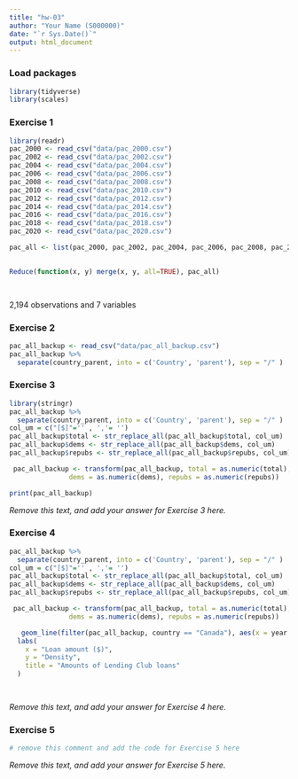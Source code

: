 ```yaml
---
title: "hw-03"
author: "Your Name (S000000)"
date: "`r Sys.Date()`"
output: html_document
---
```


### Load packages

```r
library(tidyverse)
library(scales)
```

### Exercise 1

```r
library(readr)
pac_2000 <- read_csv("data/pac_2000.csv")
pac_2002 <- read_csv("data/pac_2002.csv")
pac_2004 <- read_csv("data/pac_2004.csv")
pac_2006 <- read_csv("data/pac_2006.csv")
pac_2008 <- read_csv("data/pac_2008.csv")
pac_2010 <- read_csv("data/pac_2010.csv")
pac_2012 <- read_csv("data/pac_2012.csv")
pac_2014 <- read_csv("data/pac_2014.csv")
pac_2016 <- read_csv("data/pac_2016.csv")
pac_2018 <- read_csv("data/pac_2018.csv")
pac_2020 <- read_csv("data/pac_2020.csv")

pac_all <- list(pac_2000, pac_2002, pac_2004, pac_2006, pac_2008, pac_2010, pac_2012, pac_2014, pac_2016, pac_2018, pac_2020)

  
Reduce(function(x, y) merge(x, y, all=TRUE), pac_all) 
 



```


2,194 observations and 7 variables

### Exercise 2

```r
pac_all_backup <- read_csv("data/pac_all_backup.csv")
pac_all_backup %>% 
  separate(country_parent, into = c('Country', 'parent'), sep = "/" )

```



### Exercise 3

```r
library(stringr)
pac_all_backup %>% 
  separate(country_parent, into = c('Country', 'parent'), sep = "/" )
col_um = c("[$]"='' , ','= '')
pac_all_backup$total <- str_replace_all(pac_all_backup$total, col_um)
pac_all_backup$dems <- str_replace_all(pac_all_backup$dems, col_um)
pac_all_backup$repubs <- str_replace_all(pac_all_backup$repubs, col_um)

 pac_all_backup <- transform(pac_all_backup, total = as.numeric(total), 
               dems = as.numeric(dems), repubs = as.numeric(repubs))

print(pac_all_backup)

```


_Remove this text, and add your answer for Exercise 3 here._

### Exercise 4

```r
pac_all_backup %>% 
  separate(country_parent, into = c('Country', 'parent'), sep = "/" )
col_um = c("[$]"='' , ','= '')
pac_all_backup$total <- str_replace_all(pac_all_backup$total, col_um)
pac_all_backup$dems <- str_replace_all(pac_all_backup$dems, col_um)
pac_all_backup$repubs <- str_replace_all(pac_all_backup$repubs, col_um)

 pac_all_backup <- transform(pac_all_backup, total = as.numeric(total), 
               dems = as.numeric(dems), repubs = as.numeric(repubs)) 

   geom_line(filter(pac_all_backup, country == "Canada"), aes(x = year , y = total, fill = country )) +
  labs(
    x = "Loan amount ($)",
    y = "Density",
    title = "Amounts of Lending Club loans"
  )

  

```


_Remove this text, and add your answer for Exercise 4 here._

### Exercise 5

```r
# remove this comment and add the code for Exercise 5 here

```


_Remove this text, and add your answer for Exercise 5 here._

